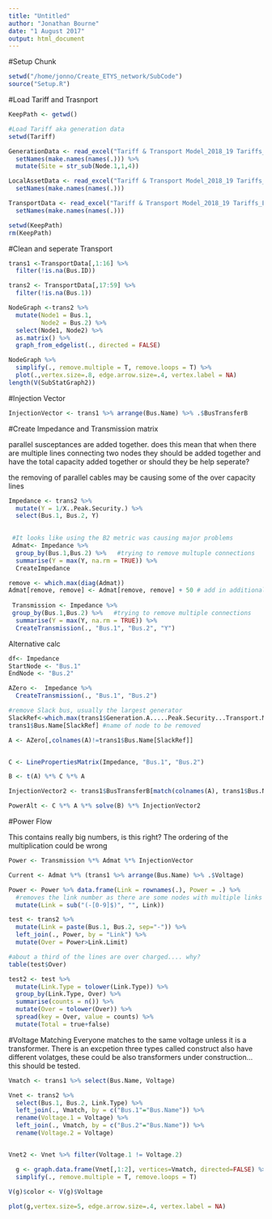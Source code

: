 ```yaml
---
title: "Untitled"
author: "Jonathan Bourne"
date: "1 August 2017"
output: html_document
---
```


#Setup Chunk

```r
setwd("/home/jonno/Create_ETYS_network/SubCode")
source("Setup.R")

```


#Load Tariff and Trasnport
 
```r
KeepPath <- getwd()

#Load Tariff aka generation data
setwd(Tariff)

GenerationData <- read_excel("Tariff & Transport Model_2018_19 Tariffs_External.xlsm", sheet =10, skip = 33) %>%
  setNames(make.names(names(.))) %>%
  mutate(Site = str_sub(Node.1,1,4))

LocalAssetData <- read_excel("Tariff & Transport Model_2018_19 Tariffs_External.xlsm", sheet =11, skip = 11) %>%
  setNames(make.names(names(.)))

TransportData <- read_excel("Tariff & Transport Model_2018_19 Tariffs_External.xlsm", sheet =12, skip = 11) %>%
  setNames(make.names(names(.)))

setwd(KeepPath)
rm(KeepPath)
```

#Clean and seperate Transport

```r
trans1 <-TransportData[,1:16] %>% 
  filter(!is.na(Bus.ID))

trans2 <- TransportData[,17:59] %>% 
  filter(!is.na(Bus.1))
```



```r

NodeGraph <-trans2 %>%
  mutate(Node1 = Bus.1,
         Node2 = Bus.2) %>%
  select(Node1, Node2) %>%
  as.matrix() %>% 
  graph_from_edgelist(., directed = FALSE)

NodeGraph %>% 
  simplify(., remove.multiple = T, remove.loops = T) %>% 
  plot(.,vertex.size=.8, edge.arrow.size=.4, vertex.label = NA)
length(V(SubStatGraph2))

```

#Injection Vector
```r
InjectionVector <- trans1 %>% arrange(Bus.Name) %>% .$BusTransferB
```


#Create Impedance and Transmission matrix

parallel susceptances are added together. does this mean that when there are multiple lines connecting two nodes they should be added together and have the total capacity added together or should they be help seperate?

the removing of parallel cables may be causing some of the over capacity lines

```r
Impedance <- trans2 %>%
  mutate(Y = 1/X..Peak.Security.) %>%
  select(Bus.1, Bus.2, Y)

 
 #It looks like using the B2 metric was causing major problems
 Admat<- Impedance %>% 
  group_by(Bus.1,Bus.2) %>%   #trying to remove multuple connections
  summarise(Y = max(Y, na.rm = TRUE)) %>%
  CreateImpedance

remove <- which.max(diag(Admat))
Admat[remove, remove] <- Admat[remove, remove] + 50 # add in additional susceptance so it can be inverted
  
 Transmission <- Impedance %>%
 group_by(Bus.1,Bus.2) %>%   #trying to remove multiple connections
  summarise(Y = max(Y, na.rm = TRUE)) %>%
  CreateTransmission(., "Bus.1", "Bus.2", "Y")

```

Alternative calc
```r


df<- Impedance
StartNode <- "Bus.1"
EndNode <- "Bus.2"

AZero <-  Impedance %>%
  CreateTransmission(., "Bus.1", "Bus.2")

#remove Slack bus, usually the largest generator
SlackRef<-which.max(trans1$Generation.A.....Peak.Security...Transport.Model.)
trans1$Bus.Name[SlackRef] #name of node to be removed

A <- AZero[,colnames(A)!=trans1$Bus.Name[SlackRef]]


C <- LinePropertiesMatrix(Impedance, "Bus.1", "Bus.2")

B <- t(A) %*% C %*% A

InjectionVector2 <- trans1$BusTransferB[match(colnames(A), trans1$Bus.Name)]

PowerAlt <- C %*% A %*% solve(B) %*% InjectionVector2

```


#Power Flow

This contains really big numbers, is this right? The ordering of the multiplication could be wrong

```r
Power <- Transmission %*% Admat %*% InjectionVector

Current <- Admat %*% (trans1 %>% arrange(Bus.Name) %>% .$Voltage)

Power <- Power %>% data.frame(Link = rownames(.), Power = .) %>%
  #removes the link number as there are some nodes with multiple links between a single pair
  mutate(Link = sub("(-[0-9]$)", "", Link))

test <- trans2 %>%
  mutate(Link = paste(Bus.1, Bus.2, sep="-")) %>% 
  left_join(., Power, by = "Link") %>%
  mutate(Over = Power>Link.Limit)

#about a third of the lines are over charged.... why?
table(test$Over)

test2 <- test %>%
  mutate(Link.Type = tolower(Link.Type)) %>%
  group_by(Link.Type, Over) %>%
  summarise(counts = n()) %>%
  mutate(Over = tolower(Over)) %>%
  spread(key = Over, value = counts) %>%
  mutate(Total = true+false)

```


#Voltage Matching
Everyone matches to the same voltage unless it is a transformer.
There is an excpetion three types called construct also have different volatges, these could be also transformers under construction... this should be tested.
```r

Vmatch <- trans1 %>% select(Bus.Name, Voltage)

Vnet <- trans2 %>% 
  select(Bus.1, Bus.2, Link.Type) %>%
  left_join(., Vmatch, by = c("Bus.1"="Bus.Name")) %>%
  rename(Voltage.1 = Voltage) %>%
  left_join(., Vmatch, by = c("Bus.2"="Bus.Name")) %>%
  rename(Voltage.2 = Voltage)


Vnet2 <- Vnet %>% filter(Voltage.1 != Voltage.2)

  g <- graph.data.frame(Vnet[,1:2], vertices=Vmatch, directed=FALSE) %>%
  simplify(., remove.multiple = T, remove.loops = T) 
  
V(g)$color <- V(g)$Voltage

plot(g,vertex.size=5, edge.arrow.size=.4, vertex.label = NA)
  


```

